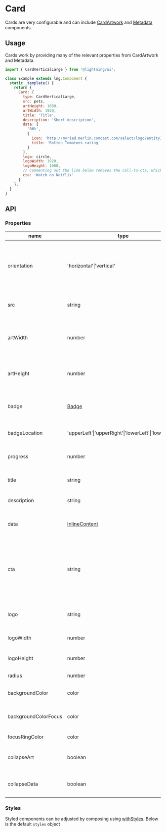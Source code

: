 
# Card

Cards are very configurable and can include [CardArtwork](/story/elements-cardartwork--basic) and [Metadata](/story/elements-metadata--basic) components.

## Usage

Cards work by providing many of the relevant properties from CardArtwork and Metadata.

```js
import { CardVerticalLarge } from '@lightning/ui';

class Example extends lng.Component {
  static _template() {
    return {
      Card: {
        type: CardVerticalLarge,
        src: pets,
        artHeight: 1080,
        artWidth: 1920,
        title: 'Title',
        description: 'Short description',
        data: [
          '86%',
          {
            icon: 'http://myriad.merlin.comcast.com/select/logo?entityId=8527084350383982239&width=32&height=&ratio=1x1&trim=false',
            title: 'Rotten Tomatoes rating'
          }
        ],
        logo: circle,
        logoWidth: 1920,
        logoHeight: 1080,
        // Commenting out the line below removes the call-to-cta, which is taking priority over the supplied data above.
        cta: 'Watch on Netflix'
      }
    };
  }
}
```

<Canvas>
  <Story id="patterns-card--vertical-dynamic" />
</Canvas>

## API

### Properties

| name                   | type                                                 | required             | default                                     | description                                                                                 |
| ---------------------- | ---------------------------------------------------- | -------------------- | ------------------------------------------- | ------------------------------------------------------------------------------------------- |
| orientation            | 'horizontal'\|'vertical'                             | false                | 'vertical'                                  | only required when creating a new class that extends Card                                   |
| src                    | string                                               | false                | -                                           | path to image to use as card artwork                                                        |
| artWidth               | number                                               | true (if using src)  | width of source image being used as artwork |
| artHeight              | number                                               | true (if using src)  | height of source image beingused as artwork |
| badge                  | [Badge](/story/elements-badge--text)                 | false                | -                                           | Badge content to display over artwork                                                       |
| badgeLocation          | 'upperLeft'\|'upperRight'\|'lowerLeft'\|'lowerRight' | false                | 'upperLeft'                                 | position to display badge                                                                   |
| progress               | number                                               | false                | -                                           | amount of the [Progress Bar](/story/elements-progressbar--basic) to fill                    |
| title                  | string                                               | false                | -                                           | first line or headline of content                                                           |
| description            | string                                               | false                | -                                           | second line or synopsis of content                                                          |
| data                   | [InlineContent](/story/layout-inlinecontent--basic)  | false                | -                                           | relevant content data at the bottom                                                         |
| cta                    | string                                               | false                | -                                           | call to action text (will be converted to all caps) at the bottom; takes priority over data |
| logo                   | string                                               | false                | -                                           | logo to display at bottom of component                                                      |
| logoWidth              | number                                               | true (if using logo) | -                                           | width of logo source image                                                                  |
| logoHeight             | number                                               | true (if using logo) | -                                           | height of logo source image                                                                 |
| radius                 | number                                               | false                | 16                                          | corner radius                                                                               |
| backgroundColor        | color                                                | false                | #232328                                     | card background color                                                                       |
| backgroundColorFocus | color                                                | false                | undefined                                   | card background color when focused                                                                       |
| focusRingColor         | color                                                | false                | #ECECF2                                     | color of focus ring                                                                         |
| collapseArt            | boolean                                              | false                | -                                           | hides the Artwork portion of the card                                                       |
| collapseData           | boolean                                              | false                | -                                           | hides the Metadata portion of the card                                                      |

### Styles

Styled components can be adjusted by composing using [withStyles](?path=/docs/mixins-withstyles--basic). Below is the default `styles` object

<Theme theme={Card.styles} />
